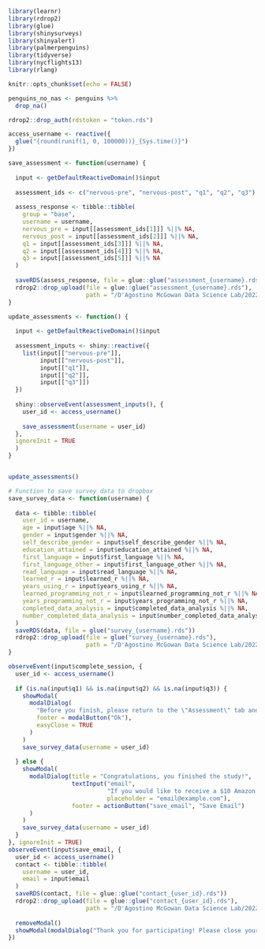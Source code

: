 ```r
library(learnr)
library(rdrop2)
library(glue)
library(shinysurveys)
library(shinyalert)
library(palmerpenguins)
library(tidyverse)
library(nycflights13)
library(rlang)

knitr::opts_chunk$set(echo = FALSE)
```

```r
penguins_no_nas <- penguins %>%
  drop_na()
```

```r
rdrop2::drop_auth(rdstoken = "token.rds")
```


```r

access_username <- reactive({
  glue("{round(runif(1, 0, 100000))}_{Sys.time()}")
})

save_assessment <- function(username) {
  
  input <- getDefaultReactiveDomain()$input
  
  assessment_ids <- c("nervous-pre", "nervous-post", "q1", "q2", "q3")
  
  assess_response <- tibble::tibble(
    group = "base",
    username = username,
    nervous_pre = input[[assessment_ids[1]]] %||% NA,
    nervous_post = input[[assessment_ids[2]]] %||% NA,
    q1 = input[[assessment_ids[3]]] %||% NA,
    q2 = input[[assessment_ids[4]]] %||% NA,
    q3 = input[[assessment_ids[5]]] %||% NA
  )
  
  saveRDS(assess_response, file = glue::glue("assessment_{username}.rds"))
  rdrop2::drop_upload(file = glue::glue("assessment_{username}.rds"),
                      path = "/D'Agostino McGowan Data Science Lab/2022/learnr_results/")
}

update_assessments <- function() {
  
  input <- getDefaultReactiveDomain()$input
  
  assessment_inputs <- shiny::reactive({
    list(input[["nervous-pre"]],
         input[["nervous-post"]],
         input[["q1"]],
         input[["q2"]],
         input[["q3"]])
  })
  
  shiny::observeEvent(assessment_inputs(), {
    user_id <- access_username()
    
    save_assessment(username = user_id)
  }, 
  ignoreInit = TRUE
  )
}


update_assessments()

# Function to save survey data to dropbox
save_survey_data <- function(username) {
  
  data <- tibble::tibble(
    user_id = username,
    age = input$age %||% NA,
    gender = input$gender %||% NA,
    self_describe_gender = input$self_describe_gender %||% NA,
    education_attained = input$education_attained %||% NA,
    first_language = input$first_language %||% NA,
    first_language_other = input$first_language_other %||% NA,
    read_language = input$read_language %||% NA,
    learned_r = input$learned_r %||% NA,
    years_using_r = input$years_using_r %||% NA,
    learned_programming_not_r = input$learned_programming_not_r %||% NA,
    years_programming_not_r = input$years_programming_not_r %||% NA,
    completed_data_analysis = input$completed_data_analysis %||% NA,
    number_completed_data_analysis = input$number_completed_data_analysis %||% NA
  )
  saveRDS(data, file = glue("survey_{username}.rds"))
  rdrop2::drop_upload(file = glue("survey_{username}.rds"),
                      path = "/D'Agostino McGowan Data Science Lab/2022/survey_results/")
}

observeEvent(input$complete_session, {
  user_id <- access_username()
  
  if (is.na(input$q1) && is.na(input$q2) && is.na(input$q3)) {
    showModal(
      modalDialog(
        "Before you finish, please return to the \"Assessment\" tab and complete the 3 question assessment",
        footer = modalButton("Ok"),
        easyClose = TRUE
      )
    ) 
    save_survey_data(username = user_id)
    
  } else {
    showModal(
      modalDialog(title = "Congratulations, you finished the study!",
                  textInput("email", 
                            "If you would like to receive a $10 Amazon gift card, please provide your email.", 
                            placeholder = "email@example.com"),
                  footer = actionButton("save_email", "Save Email")
      )
    )
    save_survey_data(username = user_id)
  } 
}, ignoreInit = TRUE)
observeEvent(input$save_email, {
  user_id <- access_username()
  contact <- tibble::tibble(
    username = user_id,
    email = input$email
  )
  saveRDS(contact, file = glue::glue("contact_{user_id}.rds"))
  rdrop2::drop_upload(file = glue::glue("contact_{user_id}.rds"),
                      path = "/D'Agostino McGowan Data Science Lab/2022/learnr_results/")
  
  removeModal()
  showModal(modalDialog("Thank you for participating! Please close your browser window now.", footer = NULL))
})
```